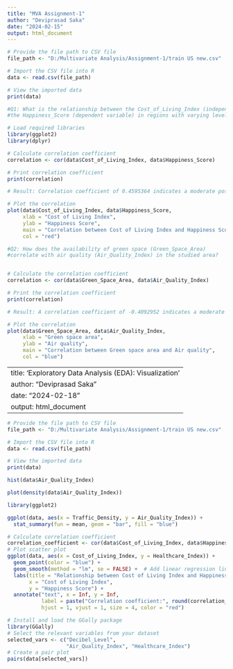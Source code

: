 ---
title: "MVA Assignment-1"
author: "Deviprasad Saka"
date: "2024-02-15"
output: html_document
---


```{r}
# Provide the file path to CSV file
file_path <- "D:/Multivariate Analysis/Assignment-1/train US new.csv"

# Import the CSV file into R
data <- read.csv(file_path)

# View the imported data
print(data)
```


```{r}
#Q1: What is the relationship between the Cost_of_Living_Index (independent variable) and
#the Happiness_Score (dependent variable) in regions with varying levels of economic development?

# Load required libraries
library(ggplot2)
library(dplyr)

# Calculate correlation coefficient
correlation <- cor(data$Cost_of_Living_Index, data$Happiness_Score)

# Print correlation coefficient
print(correlation)
```
```{r}
# Result: Correlation coefficient of 0.4595364 indicates a moderate positive correlation between Cost_of_Living_Index and Happiness_Score, meaning they tend to move together in the same direction to a moderate degree.
```

```{r}
# Plot the correlation
plot(data$Cost_of_Living_Index, data$Happiness_Score,
     xlab = "Cost of Living Index",
     ylab = "Happiness Score",
     main = "Correlation between Cost of Living Index and Happiness Score",
     col = "red")
```

```{r}
#Q2: How does the availability of green space (Green_Space_Area) 
#correlate with air quality (Air_Quality_Index) in the studied area?


# Calculate the correlation coefficient
correlation <- cor(data$Green_Space_Area, data$Air_Quality_Index)

# Print the correlation coefficient
print(correlation)
```
```{r}
# Result: A correlation coefficient of -0.4092952 indicates a moderate negative correlation between Green_Space_Area and Air_Quality_Index.
```


```{r}
# Plot the correlation
plot(data$Green_Space_Area, data$Air_Quality_Index,
     xlab = "Green space area",
     ylab = "Air quality",
     main = "Correlation between Green space area and Air quality",
     col = "blue")
```



---
title: 'Exploratory Data Analysis (EDA): Visualization'
author: "Deviprasad Saka"
date: "2024-02-18"
output: html_document
---

```{r}
# Provide the file path to CSV file
file_path <- "D:/Multivariate Analysis/Assignment-1/train US new.csv"

# Import the CSV file into R
data <- read.csv(file_path)

# View the imported data
print(data)
```

```{r}
hist(data$Air_Quality_Index)
```







```{r}
plot(density(data$Air_Quality_Index))
```


```{r}
library(ggplot2)

ggplot(data, aes(x = Traffic_Density, y = Air_Quality_Index)) +
  stat_summary(fun = mean, geom = "bar", fill = "blue")
```


```{r}
# Calculate correlation coefficient
correlation_coefficient <- cor(data$Cost_of_Living_Index, data$Happiness_Score)
# Plot scatter plot
ggplot(data, aes(x = Cost_of_Living_Index, y = Healthcare_Index)) +
  geom_point(color = "blue") +
  geom_smooth(method = "lm", se = FALSE) +  # Add linear regression line
  labs(title = "Relationship between Cost of Living Index and Happiness Score",
       x = "Cost of Living Index",
       y = "Happiness Score") +
  annotate("text", x = Inf, y = Inf, 
           label = paste("Correlation coefficient:", round(correlation_coefficient, 2)), 
           hjust = 1, vjust = 1, size = 4, color = "red")

```

```{r}
# Install and load the GGally package
library(GGally)
# Select the relevant variables from your dataset
selected_vars <- c("Decibel_Level", 
                   "Air_Quality_Index", "Healthcare_Index")
# Create a pair plot
pairs(data[selected_vars])
```
